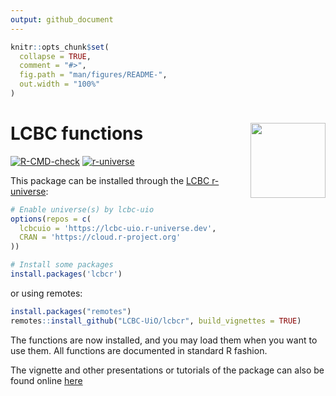 ```yaml
---
output: github_document
---
```


<!-- README.md is generated from README.Rmd. Please edit that file -->

```r
knitr::opts_chunk$set(
  collapse = TRUE,
  comment = "#>",
  fig.path = "man/figures/README-",
  out.width = "100%"
)
```

# LCBC functions <img src="man/figures/logo.png" align="right" alt="" width="120" />

<!-- badges: start -->
[![R-CMD-check](https://github.com/LCBC-UiO/lcbcr/workflows/R-CMD-check/badge.svg)](https://github.com/LCBC-UiO/lcbcr/actions)
[![r-universe](https://lcbc-uio.r-universe.dev/badges/lcbcr)](https://lcbc-uio.r-universe.dev/ui#packages)
<!-- badges: end -->

This package can be installed through the [LCBC r-universe](https://lcbc-uio.r-universe.dev/ui#builds):

```r
# Enable universe(s) by lcbc-uio
options(repos = c(
  lcbcuio = 'https://lcbc-uio.r-universe.dev',
  CRAN = 'https://cloud.r-project.org'
))

# Install some packages
install.packages('lcbcr')
```


or using remotes:

```r
install.packages("remotes")
remotes::install_github("LCBC-UiO/lcbcr", build_vignettes = TRUE)
```

The functions are now installed, and you may load them when you want to use them.
All functions are documented in standard R fashion.

The vignette and other presentations or tutorials of the package can also be found online [here](https://lcbc-uio.github.io/lcbcr/)
